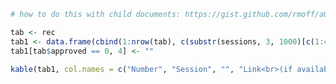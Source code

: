 ```r
# how to do this with child documents: https://gist.github.com/rmoff/a043676a2f084b81a434

tab <- rec
tab1 <- data.frame(cbind(1:nrow(tab), c(substr(sessions, 3, 1000)[c(1:4, 6:nrow(tab))], "Short Topics"), rep("", nrow(tab)), paste("[x](", tab$Recording, ")", sep = "")))
tab1[tab$approved == 0, 4] <- ""

kable(tab1, col.names = c("Number", "Session", "", "Link<br>(if available)"))
```

